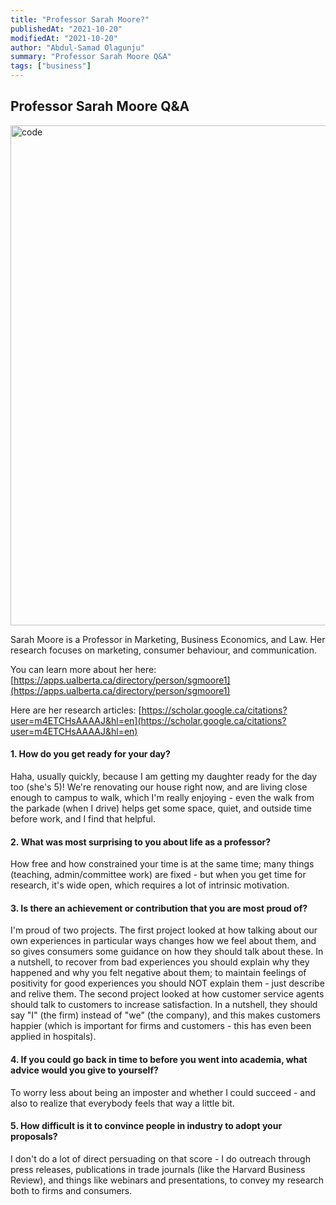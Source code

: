 ```yaml
---
title: "Professor Sarah Moore?"
publishedAt: "2021-10-20"
modifiedAt: "2021-10-20"
author: "Abdul-Samad Olagunju"
summary: "Professor Sarah Moore Q&A"
tags: ["business"]
---
```


## Professor Sarah Moore Q&A

<img
  src="/Feed-bro.png"
  width="800"
  height="800"
  alt="code"
  title="code"
/>

Sarah Moore is a Professor in Marketing, Business Economics, and Law. Her research focuses on marketing, consumer behaviour, and communication.

You can learn more about her here: [https://apps.ualberta.ca/directory/person/sgmoore1](https://apps.ualberta.ca/directory/person/sgmoore1)

Here are her research articles: [https://scholar.google.ca/citations?user=m4ETCHsAAAAJ&hl=en](https://scholar.google.ca/citations?user=m4ETCHsAAAAJ&hl=en)

#### 1. How do you get ready for your day? 

Haha, usually quickly, because I am getting my daughter ready for the day too (she's 5)! We're renovating our house right now, and are living close enough to campus to walk, which I'm really enjoying - even the walk from the parkade (when I drive) helps get some space, quiet, and outside time before work, and I find that helpful.

#### 2. What was most surprising to you about life as a professor? 
How free and how constrained your time is at the same time; many things (teaching, admin/committee work) are fixed - but when you get time for research, it's wide open, which requires a lot of intrinsic motivation.
 
#### 3. Is there an achievement or contribution that you are most proud of? 
I'm proud of two projects. The first project looked at how talking about our own experiences in particular ways changes how we feel about them, and so gives consumers some guidance on how they should talk about these. In a nutshell, to recover from bad experiences you should explain why they happened and why you felt negative about them; to maintain feelings of positivity for good experiences you should NOT explain them - just describe and relive them. The second project looked at how customer service agents should talk to customers to increase satisfaction. In a nutshell, they should say "I" (the firm) instead of "we" (the company), and this makes customers happier (which is important for firms and customers - this has even been applied in hospitals).
 
#### 4. If you could go back in time to before you went into academia, what advice would you give to yourself?
To worry less about being an imposter and whether I could succeed - and also to realize that everybody feels that way a little bit.
 
#### 5. How difficult is it to convince people in industry to adopt your proposals?
I don't do a lot of direct persuading on that score - I do outreach through press releases, publications in trade journals (like the Harvard Business Review), and things like webinars and presentations, to convey my research both to firms and consumers.
